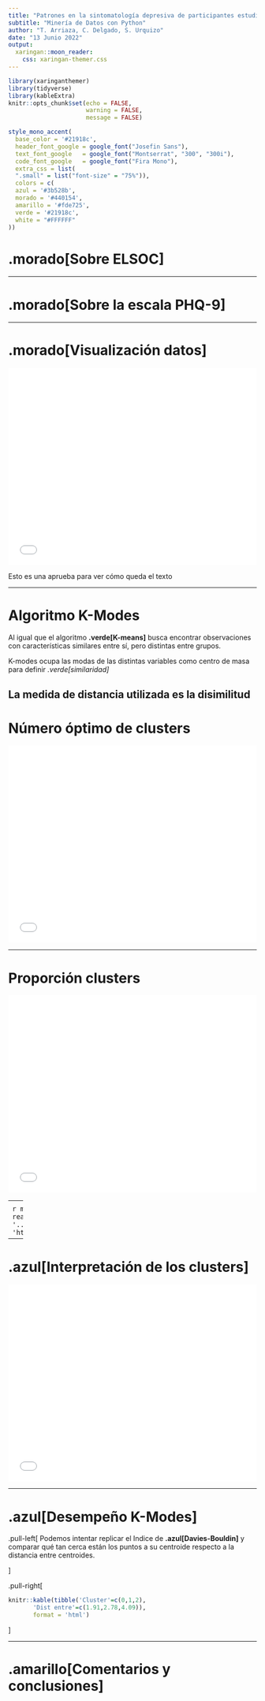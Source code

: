 ```yaml
---
title: "Patrones en la sintomatología depresiva de participantes estudio ELSOC"
subtitle: "Minería de Datos con Python"
author: "T. Arriaza, C. Delgado, S. Urquizo"
date: "13 Junio 2022"
output:
  xaringan::moon_reader:
    css: xaringan-themer.css
---
```


```r
library(xaringanthemer)
library(tidyverse)
library(kableExtra)
knitr::opts_chunk$set(echo = FALSE,
                      warning = FALSE,
                      message = FALSE)

style_mono_accent(
  base_color = '#21918c',
  header_font_google = google_font("Josefin Sans"),
  text_font_google   = google_font("Montserrat", "300", "300i"),
  code_font_google   = google_font("Fira Mono"),
  extra_css = list(
  ".small" = list("font-size" = "75%")),
  colors = c(
  azul = '#3b528b',
  morado = '#440154',
  amarillo = '#fde725',
  verde = '#21918c',
  white = "#FFFFFF"
))
```

<h1>.morado[Sobre ELSOC]</h1>

---

<h1>.morado[Sobre la escala PHQ-9]</h1>

---

<h1> .morado[Visualización datos] </h1>

<iframe src="GRAFICOS/freq-sinto.html" width="100%" height="400" id="igraph" scrolling="no" seamless="seamless" frameBorder="0"> </iframe>

Esto es una aprueba para ver cómo queda el texto

---

<h1> Algoritmo K-Modes </h1>

Al igual que el algoritmo **.verde[K-means]** busca encontrar observaciones con características similares entre sí, pero distintas entre grupos.

K-modes ocupa las modas de las distintas variables como centro de masa para definir *.verde[similaridad]*

La medida de distancia utilizada es la disimilitud
---

<h1> Número óptimo de clusters </h1>

<iframe src="GRAFICOS/costo_cluster.html" width="100%" height="400" id="igraph" scrolling="no" seamless="seamless" frameBorder="0"> </iframe>

---

<h1> Proporción clusters </h1>

<iframe src="GRAFICOS/props_cluster.html" width="100%" height="400" id="igraph" scrolling="no" seamless="seamless" frameBorder="0"> </iframe>

---
<h1> Centroides clusters </h1>

```r
modas_cl <- read_csv("DATOS/modas_cl.csv")%>%select(-'...1')
knitr::kable(modas_cl,
       format = 'html')
```

---

<h1> .azul[Interpretación de los clusters] </h1>

<iframe src="GRAFICOS/sintomas_por_cluster.html" width="100%" height="400" id="igraph" scrolling="no" seamless="seamless" frameBorder="0"> </iframe>

---

<h1> .azul[Desempeño K-Modes] </h1>

.pull-left[
Podemos intentar replicar el Indice de **.azul[Davies-Bouldin]** y comparar qué tan cerca están los puntos a su centroide respecto a la distancia entre centroides.

]

.pull-right[
```r
knitr::kable(tibble('Cluster'=c(0,1,2),
       'Dist entre'=c(1.91,2.78,4.09)),
       format = 'html')
```

]

---
<h1> .amarillo[Comentarios y conclusiones] </h1>
